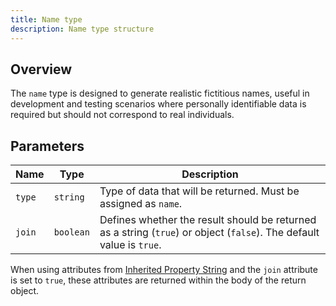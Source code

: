 ```yaml
---
title: Name type
description: Name type structure
---
```


## Overview

The `name` type is designed to generate realistic fictitious names, useful in development and testing scenarios where personally identifiable data is required but should not correspond to real individuals.



## Parameters

| Name          | Type      | Description                          |
|---------------|-----------|--------------------------------------|
| `type`        | `string`  | Type of data that will be returned. Must be assigned as `name`. |
| `join` | `boolean`  | Defines whether the result should be returned as a string (`true`) or object (`false`). The default value is `true`.    |

When using attributes from [Inherited Property String](/docs/types/all-types#string) and the `join` attribute is set to `true`, these attributes are returned within the body of the return object.